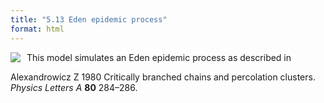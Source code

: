 ```yaml
---
title: "5.13 Eden epidemic process"
format: html
---
```


[![](5.13-edenEpidemic.png)](5.13-edenEpidemic.nlogo){style="float:left; margin-right:10px; margin-bottom:5px;"} This model simulates an Eden epidemic process as described in

Alexandrowicz Z 1980 Critically branched chains and percolation clusters. _Physics Letters A_ **80** 284–286.